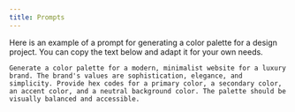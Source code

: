 ```yaml
---
title: Prompts
--- 
```


Here is an example of a prompt for generating a color palette for a design project. You can copy the text below and adapt it for your own needs.

```text "Color Palette Generation"
Generate a color palette for a modern, minimalist website for a luxury brand. The brand's values are sophistication, elegance, and simplicity. Provide hex codes for a primary color, a secondary color, an accent color, and a neutral background color. The palette should be visually balanced and accessible.
``` 
